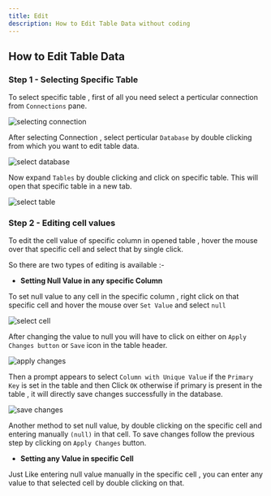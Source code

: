 ```yaml
---
title: Edit
description: How to Edit Table Data without coding
---
```


## How to Edit Table Data

### Step 1 - Selecting Specific Table

To select specific table , first of all you need select a perticular connection from `Connections` pane.

![selecting connection](./selecting-connection.png)


After selecting Connection , select perticular `Database`  by double clicking from which you want to edit table data.

![select database](./select-database.png)

Now expand `Tables` by double clicking and click on specific table. This will open that specific table in a new tab.

![select table](./select-table.png)

### Step 2 - Editing cell values

To edit the cell value of specific column in opened table , hover the mouse over that specific cell and select that by single click.

So there are two types of editing is available  :-

- **Setting Null Value in any specific Column**

To set null value to any cell in the specific column , right click on that specific cell and hover the mouse over `Set Value` and select `null`

![select cell](./select-cell.png)

After changing the value to null you will have to click on either on `Apply Changes button` or `Save` icon in the table header.

![apply changes](./apply-changes.png)

Then a prompt appears to select `Column with Unique Value` if the `Primary Key` is set in the table and then Click `OK` otherwise if primary is present in the table , it will directly save changes successfully in the database.

![save changes](./save-changes.png)

Another method to set null value, by double clicking on the specific cell and entering manually `(null)` in that cell. To save changes follow the previous step by clicking on `Apply Changes` button.

- **Setting any Value in specific Cell**

Just Like entering null value manually in the specific cell , you can enter any value to that selected cell by double clicking on that.
